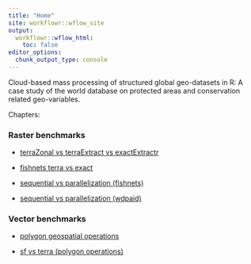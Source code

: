 ```yaml
---
title: "Home"
site: workflowr::wflow_site
output:
  workflowr::wflow_html:
    toc: false
editor_options:
  chunk_output_type: console
---
```


Cloud-based mass processing of structured global geo-datasets in R: A case
study of the world database on protected areas and conservation related
geo-variables.

Chapters:

### Raster benchmarks

- [terraZonal vs terraExtract vs exactExtractr](terra_exact_benchmarks.html)

- [fishnets terra vs exact](fishnets_benchmarks.html)

- [sequential vs parallelization (fishnets)](raster_parallel.html)

- [sequential vs parallelization (wdpaid)](raster_parallel_wdpa.html)

### Vector benchmarks

- [polygon geospatial operations](vector_benchmarks.html)

- [sf vs terra (polygon operations)](sf_vs_terra.html)
